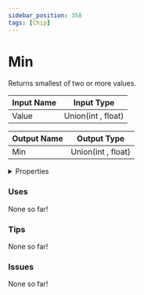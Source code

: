 ```yaml
---
sidebar_position: 358
tags: [Chip]
---
```


# Min

Returns smallest of two or more values.



| Input Name | Input Type |
|-----------|-----------|
| Value | Union(int , float) |

| Output Name | Output Type |
|-----------|-----------|
| Min | Union(int , float) |


<details>
  <summary>Properties</summary>
  <div>
    <div>
    <table>
      <thead>
        <tr>
          <th>Is beta required?</th>
          <th>❌</th>
        </tr>
        <tr>
          <th>Is this chip a trolling risk?</th>
          <th>❌</th>
        </tr>
        <tr>
          <th>Chip UUPD</th>
          <th>bfb1ad17-5ade-4bd8-9c31-6d4b1e47dae3</th>
        </tr>
      </thead>
    </table>
    </div>
  </div>
</details>

### Uses

None so far!

### Tips

None so far!

### Issues

None so far!